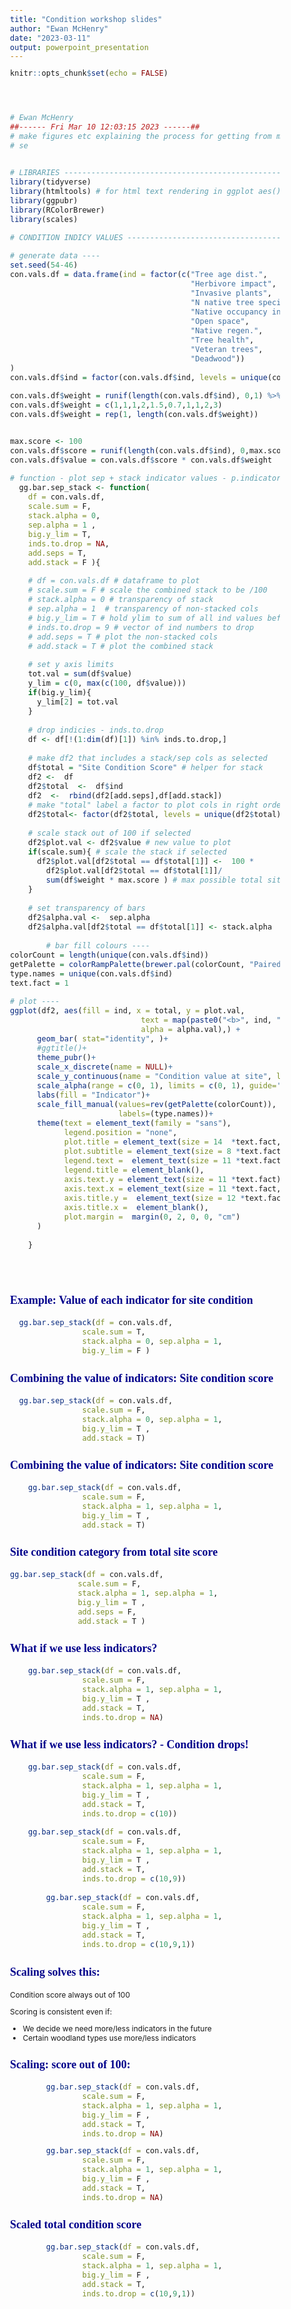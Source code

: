 ```yaml
---
title: "Condition workshop slides"
author: "Ewan McHenry"
date: "2023-03-11"
output: powerpoint_presentation
---
```


<style type="text/css">

body{ /* Normal  */
      font-size: 12px;
  }
td {  /* Table  */
  font-size: 8px;
}
h1.title {
  font-size: 38px;
  color: DarkRed;
}
h1 { /* Header 1 */
  font-size: 28px;
  color: DarkBlue;
}
h2 { /* Header 2 */
    font-size: 22px;
  color: DarkBlue;
}
h3 { /* Header 3 */
  font-size: 18px;
  font-family: "Times New Roman", Times, serif;
  color: DarkBlue;
}
code.r{ /* Code block */
    font-size: 12px;
}
pre { /* Code block - determines code spacing between lines */
    font-size: 14px;
}
</style>


```r
knitr::opts_chunk$set(echo = FALSE)




# Ewan McHenry
##------ Fri Mar 10 12:03:15 2023 ------##
# make figures etc explaining the process for getting from measurements of woodland condition indicies to overall condition score
# se


# LIBRARIES ---------------------------------------------------------------
library(tidyverse)
library(htmltools) # for html text rendering in ggplot aes()
library(ggpubr)
library(RColorBrewer)
library(scales)

# CONDITION INDICY VALUES ---------------------------------------------

# generate data ---- 
set.seed(54-46)
con.vals.df = data.frame(ind = factor(c("Tree age dist.",
                                        "Herbivore impact",
                                        "Invasive plants",
                                        "N native tree species", 
                                        "Native occupancy in canopy",
                                        "Open space", 
                                        "Native regen.",
                                        "Tree health",
                                        "Veteran trees",
                                        "Deadwood"))
)
con.vals.df$ind = factor(con.vals.df$ind, levels = unique(con.vals.df$ind))

con.vals.df$weight = runif(length(con.vals.df$ind), 0,1) %>% round(0)
con.vals.df$weight = c(1,1,1,2,1.5,0.7,1,1,2,3)
con.vals.df$weight = rep(1, length(con.vals.df$weight))


max.score <- 100
con.vals.df$score = runif(length(con.vals.df$ind), 0,max.score) %>% round(0)
con.vals.df$value = con.vals.df$score * con.vals.df$weight

# function - plot sep + stack indicator values - p.indicator.sep_stack ----
  gg.bar.sep_stack <- function(
    df = con.vals.df,
    scale.sum = F, 
    stack.alpha = 0, 
    sep.alpha = 1 , 
    big.y_lim = T, 
    inds.to.drop = NA,
    add.seps = T,
    add.stack = F ){

    # df = con.vals.df # dataframe to plot
    # scale.sum = F # scale the combined stack to be /100
    # stack.alpha = 0 # transparency of stack
    # sep.alpha = 1  # transparency of non-stacked cols
    # big.y_lim = T # hold ylim to sum of all ind values before any dropped
    # inds.to.drop = 9 # vector of ind numbers to drop
    # add.seps = T # plot the non-stacked cols
    # add.stack = T # plot the combined stack

    # set y axis limits
    tot.val = sum(df$value)
    y_lim = c(0, max(c(100, df$value)))
    if(big.y_lim){
      y_lim[2] = tot.val
    }
    
    # drop indicies - inds.to.drop    
    df <- df[!(1:dim(df)[1]) %in% inds.to.drop,]
    
    # make df2 that includes a stack/sep cols as selected
    df$total = "Site Condition Score" # helper for stack
    df2 <-  df
    df2$total  <-  df$ind
    df2  <-  rbind(df2[add.seps],df[add.stack])
    # make "total" label a factor to plot cols in right order
    df2$total<- factor(df2$total, levels = unique(df2$total))
    
    # scale stack out of 100 if selected
    df2$plot.val <- df2$value # new value to plot
    if(scale.sum){ # scale the stack if selected
      df2$plot.val[df2$total == df$total[1]] <-  100 * 
        df2$plot.val[df2$total == df$total[1]]/
        sum(df$weight * max.score ) # max possible total site value
    }
    
    # set transparency of bars
    df2$alpha.val <-  sep.alpha
    df2$alpha.val[df2$total == df$total[1]] <- stack.alpha
    
        # bar fill colours ---- 
colorCount = length(unique(con.vals.df$ind))
getPalette = colorRampPalette(brewer.pal(colorCount, "Paired"))
type.names = unique(con.vals.df$ind)
text.fact = 1

# plot ----
ggplot(df2, aes(fill = ind, x = total, y = plot.val, 
                             text = map(paste0("<b>", ind, "</b>", "<br>", " Value =", plot.val, " %"), HTML),
                             alpha = alpha.val),) +
      geom_bar( stat="identity", )+
      #ggtitle()+
      theme_pubr()+
      scale_x_discrete(name = NULL)+
      scale_y_continuous(name = "Condition value at site", limits = y_lim, breaks = pretty_breaks(5))+
      scale_alpha(range = c(0, 1), limits = c(0, 1), guide='none')+
      labs(fill = "Indicator")+
      scale_fill_manual(values=rev(getPalette(colorCount)),
                        labels=(type.names))+
      theme(text = element_text(family = "sans"),
            legend.position = "none",
            plot.title = element_text(size = 14  *text.fact, face = "bold"),
            plot.subtitle = element_text(size = 8 *text.fact),
            legend.text =  element_text(size = 11 *text.fact),
            legend.title = element_blank(),
            axis.text.y = element_text(size = 11 *text.fact),
            axis.text.x = element_text(size = 11 *text.fact, angle = 310, hjust = 0),
            axis.title.y =  element_text(size = 12 *text.fact),
            axis.title.x =  element_blank(),
            plot.margin =  margin(0, 2, 0, 0, "cm")
      )
    
    }
    
    
  
```

### Example: Value of each indicator for site condition

```r
  gg.bar.sep_stack(df = con.vals.df,
                scale.sum = T, 
                stack.alpha = 0, sep.alpha = 1, 
                big.y_lim = F )
```

### Combining the value of indicators: Site condition score

```r
  gg.bar.sep_stack(df = con.vals.df,
                scale.sum = F, 
                stack.alpha = 0, sep.alpha = 1, 
                big.y_lim = T ,
                add.stack = T)
```

### Combining the value of indicators: Site condition score

```r
    gg.bar.sep_stack(df = con.vals.df,
                scale.sum = F, 
                stack.alpha = 1, sep.alpha = 1, 
                big.y_lim = T ,
                add.stack = T)
```

### Site condition category from total site score

```r
gg.bar.sep_stack(df = con.vals.df,
               scale.sum = F, 
               stack.alpha = 1, sep.alpha = 1, 
               big.y_lim = T ,
               add.seps = F,
               add.stack = T )
```

### What if we use less indicators?

```r
    gg.bar.sep_stack(df = con.vals.df,
                scale.sum = F, 
                stack.alpha = 1, sep.alpha = 1, 
                big.y_lim = T ,
                add.stack = T,
                inds.to.drop = NA)
```

### What if we use less indicators? - Condition drops!

```r
    gg.bar.sep_stack(df = con.vals.df,
                scale.sum = F, 
                stack.alpha = 1, sep.alpha = 1, 
                big.y_lim = T ,
                add.stack = T,
                inds.to.drop = c(10))

    gg.bar.sep_stack(df = con.vals.df,
                scale.sum = F, 
                stack.alpha = 1, sep.alpha = 1, 
                big.y_lim = T ,
                add.stack = T,
                inds.to.drop = c(10,9))
    
        gg.bar.sep_stack(df = con.vals.df,
                scale.sum = F, 
                stack.alpha = 1, sep.alpha = 1, 
                big.y_lim = T ,
                add.stack = T,
                inds.to.drop = c(10,9,1))


```


### Scaling solves this:

Condition score always out of 100  

Scoring is consistent even if:  

- We decide we need more/less indicators in the future
- Certain woodland types use more/less indicators  

### Scaling: score out of 100:
```r
        gg.bar.sep_stack(df = con.vals.df,
                scale.sum = F, 
                stack.alpha = 1, sep.alpha = 1, 
                big.y_lim = F ,
                add.stack = T,
                inds.to.drop = NA)
```

```r
        gg.bar.sep_stack(df = con.vals.df,
                scale.sum = F, 
                stack.alpha = 1, sep.alpha = 1, 
                big.y_lim = F ,
                add.stack = T,
                inds.to.drop = NA)
```

### Scaled total condition score
```r
        gg.bar.sep_stack(df = con.vals.df,
                scale.sum = F, 
                stack.alpha = 1, sep.alpha = 1, 
                big.y_lim = F ,
                add.stack = T,
                inds.to.drop = c(10,9,1))
```


